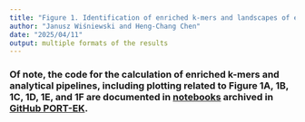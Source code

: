```yaml
---
title: "Figure 1. Identification of enriched k-mers and landscapes of enriched k-mers across the SARS-CoV-2 genome."
author: "Janusz Wiśniewski and Heng-Chang Chen"
date: "2025/04/11"
output: multiple formats of the results
---
```


### Of note, the code for the calculation of enriched k-mers and analytical pipelines, including plotting related to Figure 1A, 1B, 1C, 1D, 1E, and 1F are documented in [notebooks](https://github.com/wis-janusz/PORT-EK/tree/main/notebooks) archived in [GitHub PORT-EK](https://github.com/wis-janusz/PORT-EK).
